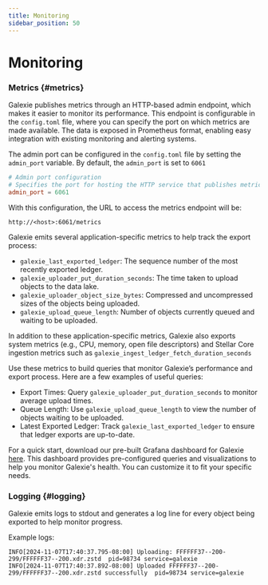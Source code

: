 ```yaml
---
title: Monitoring
sidebar_position: 50
---
```


# Monitoring

### Metrics {#metrics}

Galexie publishes metrics through an HTTP-based admin endpoint, which makes it easier to monitor its performance. This endpoint is configurable in the `config.toml` file, where you can specify the port on which metrics are made available. The data is exposed in Prometheus format, enabling easy integration with existing monitoring and alerting systems.

The admin port can be configured in the `config.toml` file by setting the `admin_port` variable. By default, the `admin_port` is set to `6061`

```toml
# Admin port configuration
# Specifies the port for hosting the HTTP service that publishes metrics.
admin_port = 6061
```

With this configuration, the URL to access the metrics endpoint will be:

```
http://<host>:6061/metrics
```

Galexie emits several application-specific metrics to help track the export process:

- `galexie_last_exported_ledger`: The sequence number of the most recently exported ledger.
- `galexie_uploader_put_duration_seconds`: The time taken to upload objects to the data lake.
- `galexie_uploader_object_size_bytes`: Compressed and uncompressed sizes of the objects being uploaded.
- `galexie_upload_queue_length`: Number of objects currently queued and waiting to be uploaded.

In addition to these application-specific metrics, Galexie also exports system metrics (e.g., CPU, memory, open file descriptors) and Stellar Core ingestion metrics such as `galexie_ingest_ledger_fetch_duration_seconds`

Use these metrics to build queries that monitor Galexie’s performance and export process. Here are a few examples of useful queries:

- Export Times: Query `galexie_uploader_put_duration_seconds` to monitor average upload times.
- Queue Length: Use `galexie_upload_queue_length` to view the number of objects waiting to be uploaded.
- Latest Exported Ledger: Track `galexie_last_exported_ledger` to ensure that ledger exports are up-to-date.

For a quick start, download our pre-built Grafana dashboard for Galexie [here](https://grafana.com/grafana/dashboards/22285-stellar-galexie/). This dashboard provides pre-configured queries and visualizations to help you monitor Galexie's health. You can customize it to fit your specific needs.

### Logging {#logging}

Galexie emits logs to stdout and generates a log line for every object being exported to help monitor progress.

Example logs:

```
INFO[2024-11-07T17:40:37.795-08:00] Uploading: FFFFFF37--200-299/FFFFFF37--200.xdr.zstd  pid=98734 service=galexie
INFO[2024-11-07T17:40:37.892-08:00] Uploaded FFFFFF37--200-299/FFFFFF37--200.xdr.zstd successfully  pid=98734 service=galexie
```
